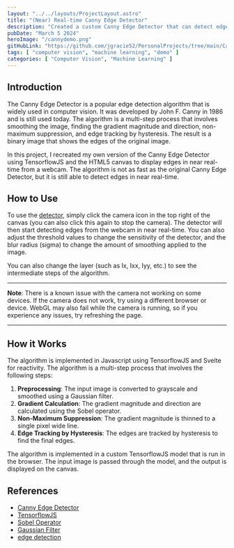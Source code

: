 ```yaml
---
layout: "../../layouts/ProjectLayout.astro"
title: "(Near) Real-time Canny Edge Detector"
description: "Created a custom Canny Edge Detector that can detect edges from a camera in near real time."
pubDate: "March 5 2024"
heroImage: "/cannydemo.png"
gitHubLink: "https://github.com/jgracie52/PersonalProjects/tree/main/Canny%20Edge%20Detector"
tags: [ "computer vision", "machine learning", "demo" ]
categories: [ "Computer Vision", "Machine Learning" ]
---
```


## Introduction

The Canny Edge Detector is a popular edge detection algorithm that is widely used in computer vision. It was developed by John F. Canny in 1986 and is still used today. The algorithm is a multi-step process that involves smoothing the image, finding the gradient magnitude and direction, non-maximum suppression, and edge tracking by hysteresis. The result is a binary image that shows the edges of the original image.

In this project, I recreated my own version of the Canny Edge Detector using TensorflowJS and the HTML5 canvas to display edges in near real-time from a webcam. The algorithm is not as fast as the original Canny Edge Detector, but it is still able to detect edges in near real-time.

## How to Use

To use the <a href="/demos/cannydemo">detector</a>, simply click the camera icon in the top right of the canvas (you can also click this again to stop the camera). The detector will then start detecting edges from the webcam in near real-time. You can also adjust the threshold values to change the sensitivity of the detector, and the blur radius (sigma) to change the amount of smoothing applied to the image.

You can also change the layer (such as Ix, Ixx, Iyy, etc.) to see the intermediate steps of the algorithm.

---

**Note**: There is a known issue with the camera not working on some devices. If the camera does not work, try using a different browser or device. WebGL may also fail while the camera is running, so if you experience any issues, try refreshing the page.

---

## How it Works

The algorithm is implemented in Javascript using TensorflowJS and Svelte for reactivity. The algorithm is a multi-step process that involves the following steps:

1. **Preprocessing**: The input image is converted to grayscale and smoothed using a Gaussian filter.
2. **Gradient Calculation**: The gradient magnitude and direction are calculated using the Sobel operator.
3. **Non-Maximum Suppression**: The gradient magnitude is thinned to a single pixel wide line.
4. **Edge Tracking by Hysteresis**: The edges are tracked by hysteresis to find the final edges.

The algorithm is implemented in a custom TensorflowJS model that is run in the browser. The input image is passed through the model, and the output is displayed on the canvas.

## References

- [Canny Edge Detector](https://en.wikipedia.org/wiki/Canny_edge_detector)
- [TensorflowJS](https://www.tensorflow.org/js)
- [Sobel Operator](https://en.wikipedia.org/wiki/Sobel_operator)
- [Gaussian Filter](https://en.wikipedia.org/wiki/Gaussian_blur)
- [edge detection](https://github.com/tqkhai2705/edge-detection/tree/master)
